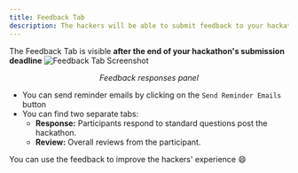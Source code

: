 ```yaml
---
title: Feedback Tab
description: The hackers will be able to submit feedback to your hackathon, and the Feedback Tab helps you keep track of that.
---
```


<Callout title="Note" type="info">
  The Feedback Tab is visible <strong>after the end of your hackathon's submission deadline</strong>
</Callout>

<img src="/assets/image (168).webp" alt="Feedback Tab Screenshot" />
<p align="center"><i>Feedback responses panel</i></p>

- You can send reminder emails by clicking on the `Send Reminder Emails` button
- You can find two separate tabs:
  - **Response:** Participants respond to standard questions post the hackathon.
  - **Review:** Overall reviews from the participant.

<Callout title="Tip" type="info">
  You can use the feedback to improve the hackers' experience 😄
</Callout>
